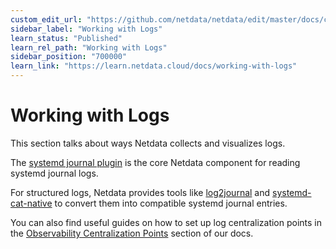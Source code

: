 ```yaml
---
custom_edit_url: "https://github.com/netdata/netdata/edit/master/docs/category-overview-pages/working-with-logs.md"
sidebar_label: "Working with Logs"
learn_status: "Published"
learn_rel_path: "Working with Logs"
sidebar_position: "700000"
learn_link: "https://learn.netdata.cloud/docs/working-with-logs"
---
```


# Working with Logs

This section talks about ways Netdata collects and visualizes logs.

The [systemd journal plugin](https://github.com/netdata/netdata/blob/master/src/collectors/systemd-journal.plugin/) is the core Netdata component for reading systemd journal logs.

For structured logs, Netdata provides tools like [log2journal](/docs/working-with-logs/log2journal) and [systemd-cat-native](/docs/working-with-logs/systemd-cat-native) to convert them into compatible systemd journal entries.

You can also find useful guides on how to set up log centralization points in the [Observability Centralization Points](/docs/observability-centralization-points) section of our docs.
